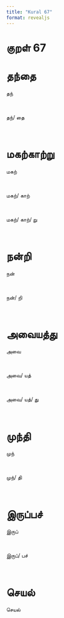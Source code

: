 ```yaml
---
title: "Kural 67"
format: revealjs
---
```


# குறள் 67

# தந்தை

:::: {.incremental}

::: {.fragment}


  தந்

:::

<br>

::: {.fragment}


  தந்/&nbsp;தை

:::

<br>

::::

# மகற்காற்று

:::: {.incremental}

::: {.fragment}


  மகற்

:::

<br>

::: {.fragment}


  மகற்/&nbsp;காற்

:::

<br>

::: {.fragment}


  மகற்/&nbsp;காற்/&nbsp;று

:::

<br>

::::

# நன்றி

:::: {.incremental}

::: {.fragment}


  நன்

:::

<br>

::: {.fragment}


  நன்/&nbsp;றி

:::

<br>

::::

# அவையத்து

:::: {.incremental}

::: {.fragment}


  அவை

:::

<br>

::: {.fragment}


  அவை/&nbsp;யத்

:::

<br>

::: {.fragment}


  அவை/&nbsp;யத்/&nbsp;து

:::

<br>

::::

# முந்தி

:::: {.incremental}

::: {.fragment}


  முந்

:::

<br>

::: {.fragment}


  முந்/&nbsp;தி

:::

<br>

::::

# இருப்பச்

:::: {.incremental}

::: {.fragment}


  இருப்

:::

<br>

::: {.fragment}


  இருப்/&nbsp;பச்

:::

<br>

::::

# செயல்

:::: {.incremental}

::: {.fragment}


  செயல்

:::

<br>

::::
